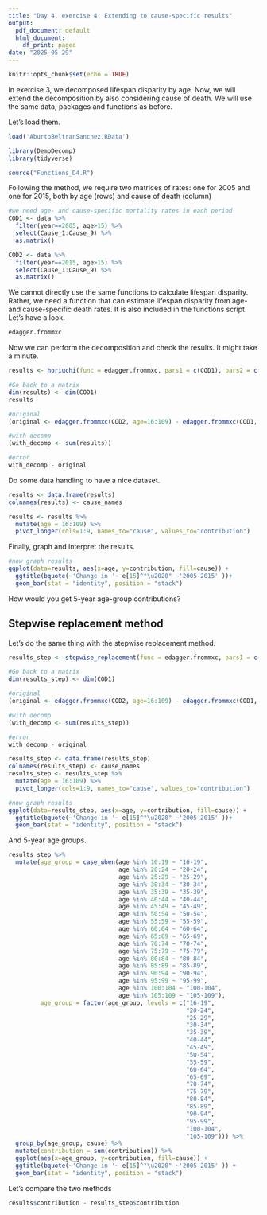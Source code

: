 ```yaml
---
title: "Day 4, exercise 4: Extending to cause-specific results"
output:
  pdf_document: default
  html_document:
    df_print: paged
date: "2025-05-29"
---
```


```r
knitr::opts_chunk$set(echo = TRUE)
```

In exercise 3, we decomposed lifespan disparity by age. Now, we will extend the decomposition by also considering cause of death. We will use the same data, packages and functions as before.

Let's load them.
```r
load('AburtoBeltranSanchez.RData')

library(DemoDecomp)
library(tidyverse)

source("Functions_D4.R")
```

Following the method, we require two matrices of rates: one for 2005 and one for 2015, both by age (rows) and cause of death (column)
```r
#we need age- and cause-specific mortality rates in each period
COD1 <- data %>% 
  filter(year==2005, age>15) %>% 
  select(Cause_1:Cause_9) %>% 
  as.matrix()

COD2 <- data %>% 
  filter(year==2015, age>15) %>% 
  select(Cause_1:Cause_9) %>% 
  as.matrix()
```


We cannot directly use the same functions to calculate lifespan disparity. Rather, we need a function that can estimate lifespan disparity from age- and cause-specific death rates. It is also included in the functions script. Let's have a look.

```r
edagger.frommxc
```

Now we can perform the decomposition and check the results. It might take a minute.

```r
results <- horiuchi(func = edagger.frommxc, pars1 = c(COD1), pars2 = c(COD2), N = 50, age=16:109)

#Go back to a matrix
dim(results) <- dim(COD1)
results

#original
(original <- edagger.frommxc(COD2, age=16:109) - edagger.frommxc(COD1, age=16:109))

#with decomp
(with_decomp <- sum(results))

#error
with_decomp - original
```
Do some data handling to have a nice dataset.

```r
results <- data.frame(results)
colnames(results) <- cause_names

results <- results %>% 
  mutate(age = 16:109) %>% 
  pivot_longer(cols=1:9, names_to="cause", values_to="contribution")
```

Finally, graph and interpret the results.

```r
#now graph results
ggplot(data=results, aes(x=age, y=contribution, fill=cause)) +
  ggtitle(bquote(~'Change in '~ e[15]^"\u2020" ~'2005-2015' ))+
  geom_bar(stat = "identity", position = "stack")

```

How would you get 5-year age-group contributions?

## Stepwise replacement method

Let's do the same thing with the stepwise replacement method.

```r
results_step <- stepwise_replacement(func = edagger.frommxc, pars1 = c(COD1), pars2 = c(COD2), age=16:109)

#Go back to a matrix
dim(results_step) <- dim(COD1)

#original
(original <- edagger.frommxc(COD2, age=16:109) - edagger.frommxc(COD1, age=16:109))

#with decomp
(with_decomp <- sum(results_step))

#error
with_decomp - original

results_step <- data.frame(results_step)
colnames(results_step) <- cause_names
results_step <- results_step %>% 
  mutate(age = 16:109) %>% 
  pivot_longer(cols=1:9, names_to="cause", values_to="contribution")

#now graph results
ggplot(data=results_step, aes(x=age, y=contribution, fill=cause)) +
  ggtitle(bquote(~'Change in '~ e[15]^"\u2020" ~'2005-2015' ))+
  geom_bar(stat = "identity", position = "stack")

```
And 5-year age groups.
```r
results_step %>% 
  mutate(age_group = case_when(age %in% 16:19 ~ "16-19",
                               age %in% 20:24 ~ "20-24",
                               age %in% 25:29 ~ "25-29",
                               age %in% 30:34 ~ "30-34",
                               age %in% 35:39 ~ "35-39",
                               age %in% 40:44 ~ "40-44",
                               age %in% 45:49 ~ "45-49",
                               age %in% 50:54 ~ "50-54",
                               age %in% 55:59 ~ "55-59",
                               age %in% 60:64 ~ "60-64",
                               age %in% 65:69 ~ "65-69",
                               age %in% 70:74 ~ "70-74",
                               age %in% 75:79 ~ "75-79",
                               age %in% 80:84 ~ "80-84",
                               age %in% 85:89 ~ "85-89",
                               age %in% 90:94 ~ "90-94",
                               age %in% 95:99 ~ "95-99",
                               age %in% 100:104 ~ "100-104",
                               age %in% 105:109 ~ "105-109"),
         age_group = factor(age_group, levels = c("16-19",
                                                  "20-24",
                                                  "25-29",
                                                  "30-34",
                                                  "35-39",
                                                  "40-44",
                                                  "45-49",
                                                  "50-54",
                                                  "55-59",
                                                  "60-64",
                                                  "65-69",
                                                  "70-74",
                                                  "75-79",
                                                  "80-84",
                                                  "85-89",
                                                  "90-94",
                                                  "95-99",
                                                  "100-104",
                                                  "105-109"))) %>% 
  group_by(age_group, cause) %>% 
  mutate(contribution = sum(contribution)) %>% 
  ggplot(aes(x=age_group, y=contribution, fill=cause)) +
  ggtitle(bquote(~'Change in '~ e[15]^"\u2020" ~'2005-2015' )) +
  geom_bar(stat = "identity", position = "stack")
```
Let's compare the two methods

```r
results$contribution - results_step$contribution
```
